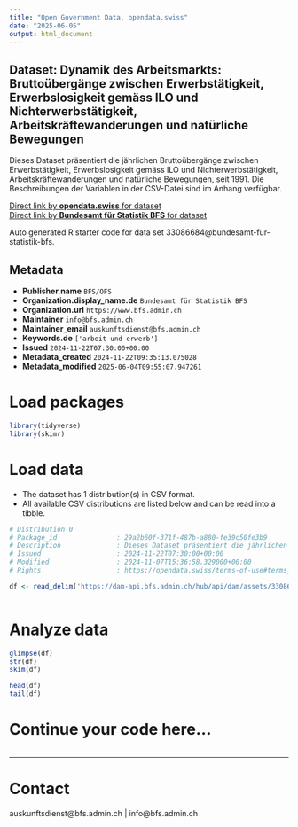 ```yaml
---
title: "Open Government Data, opendata.swiss"
date: "2025-06-05"
output: html_document
---
```


## Dataset: Dynamik des Arbeitsmarkts: Bruttoübergänge zwischen Erwerbstätigkeit, Erwerbslosigkeit gemäss ILO und Nichterwerbstätigkeit, Arbeitskräftewanderungen und natürliche Bewegungen

Dieses Dataset präsentiert die jährlichen Bruttoübergänge zwischen Erwerbstätigkeit, Erwerbslosigkeit gemäss ILO und Nichterwerbstätigkeit, Arbeitskräftewanderungen und natürliche Bewegungen, seit 1991. Die Beschreibungen der Variablen in der CSV-Datei sind im Anhang verfügbar.

[Direct link by **opendata.swiss** for dataset](https://opendata.swiss/de/dataset/dynamik-des-arbeitsmarkts-bruttoubergange-zwischen-erwerbstatigkeit-erwerbslosigkeit-gemass-ilo5)<br>
[Direct link by **Bundesamt für Statistik BFS** for dataset](https://www.bfs.admin.ch/asset/de/ts-x-03.02.00.06.02)

Auto generated R starter code for data set 33086684@bundesamt-fur-statistik-bfs.

## Metadata

- **Publisher.name** `BFS/OFS`
- **Organization.display_name.de** `Bundesamt für Statistik BFS`
- **Organization.url** `https://www.bfs.admin.ch`
- **Maintainer** `info@bfs.admin.ch`
- **Maintainer_email** `auskunftsdienst@bfs.admin.ch`
- **Keywords.de** `['arbeit-und-erwerb']`
- **Issued** `2024-11-22T07:30:00+00:00`
- **Metadata_created** `2024-11-22T09:35:13.075028`
- **Metadata_modified** `2025-06-04T09:55:07.947261`


# Load packages

```r

library(tidyverse)
library(skimr)

```

# Load data

-   The dataset has 1 distribution(s) in CSV format.
-   All available CSV distributions are listed below and can be read into a tibble.

```r

# Distribution 0
# Package_id               : 29a2b60f-371f-487b-a880-fe39c50fe3b9
# Description              : Dieses Dataset präsentiert die jährlichen Bruttoübergänge zwischen Erwerbstätigkeit, Erwerbslosigkeit gemäss ILO und Nichterwerbstätigkeit, Arbeitskräftewanderungen und natürliche Bewegungen, seit 1991. Die Beschreibungen der Variablen in der CSV-Datei sind im Anhang verfügbar.
# Issued                   : 2024-11-22T07:30:00+00:00
# Modified                 : 2024-11-07T15:36:58.329000+00:00
# Rights                   : https://opendata.swiss/terms-of-use#terms_by_ask

df <- read_delim('https://dam-api.bfs.admin.ch/hub/api/dam/assets/33086692/master')



```

# Analyze data

```r

glimpse(df)
str(df)
skim(df)

head(df)
tail(df)

```

# Continue your code here...

```r

```

------------------------------------------------------------------------

# Contact

auskunftsdienst@bfs.admin.ch | info@bfs.admin.ch
